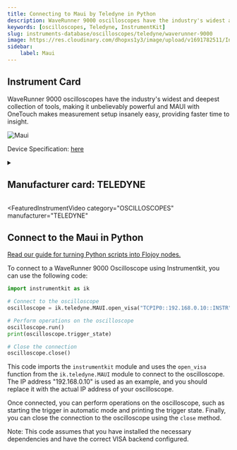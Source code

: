 ```yaml
---
title: Connecting to Maui by Teledyne in Python
description: WaveRunner 9000 oscilloscopes have the industry's widest and deepest collection of tools, making it unbelievably powerful and MAUI with OneTouch makes measurement setup insanely easy, providing faster time to insight.
keywords: [oscilloscopes, Teledyne, InstrumentKit] 
slug: instruments-database/oscilloscopes/teledyne/waverunner-9000 
image: https://res.cloudinary.com/dhopxs1y3/image/upload/v1691782511/Instruments/Oscilloscopes/WaveRunner-9000/WaveRunner-9000.webp
sidebar:
    label: Maui 
---
```



## Instrument Card

WaveRunner 9000 oscilloscopes have the industry's widest and deepest collection of tools, making it unbelievably powerful and MAUI with OneTouch makes measurement setup insanely easy, providing faster time to insight.

![Maui](https://res.cloudinary.com/dhopxs1y3/image/upload/v1691782511/Instruments/Oscilloscopes/WaveRunner-9000/WaveRunner-9000.webp)

Device Specification: [here](https://cdn.teledynelecroy.com/files/pdf/waverunner9000-datasheet.pdf)

<details style={{ marginTop: "15px"}}>
<summary><h2 style={{display:'inline'}}>Manufacturer card: TELEDYNE</h2></summary>

![TELEDYNE](https://res.cloudinary.com/dhopxs1y3/image/upload/v1692812958/Instruments/Vendor%20Logos/Teledyne_technologies.png)

Teledyne LeCroy is an American manufacturer of oscilloscopes, protocol analyzers and other test equipment. LeCroy is now a subsidiary of Teledyne Technologies.

- Headquarters: USA
- Yearly Revenue (millions, USD): 5458.6
- Vendor Website: [here](https://www.teledynelecroy.com/)

</details>


<FeaturedInstrumentVideo
  category="OSCILLOSCOPES"
  manufacturer="TELEDYNE"
></FeaturedInstrumentVideo>

## Connect to the Maui in Python

[Read our guide for turning Python scripts into Flojoy nodes.](https://docs.flojoy.ai/contribution/blocks/custom-flojoy-block/)


<Tabs>

<TabItem value="Flojoy" label="Flojoy" className="flojoy-instrument-tabs">

<NodeCardCollection category='OSCILLOSCOPES' manufacturer='TELEDYNE'></NodeCardCollection>

</TabItem>
<TabItem value="InstrumentKit" label="InstrumentKit">

To connect to a WaveRunner 9000 Oscilloscope using Instrumentkit, you can use the following code:

```python
import instrumentkit as ik

# Connect to the oscilloscope
oscilloscope = ik.teledyne.MAUI.open_visa("TCPIP0::192.168.0.10::INSTR")

# Perform operations on the oscilloscope
oscilloscope.run()
print(oscilloscope.trigger_state)

# Close the connection
oscilloscope.close()
```

This code imports the `instrumentkit` module and uses the `open_visa` function from the `ik.teledyne.MAUI` module to connect to the oscilloscope. The IP address "192.168.0.10" is used as an example, and you should replace it with the actual IP address of your oscilloscope.

Once connected, you can perform operations on the oscilloscope, such as starting the trigger in automatic mode and printing the trigger state. Finally, you can close the connection to the oscilloscope using the `close` method.

Note: This code assumes that you have installed the necessary dependencies and have the correct VISA backend configured.

</TabItem>
</Tabs>